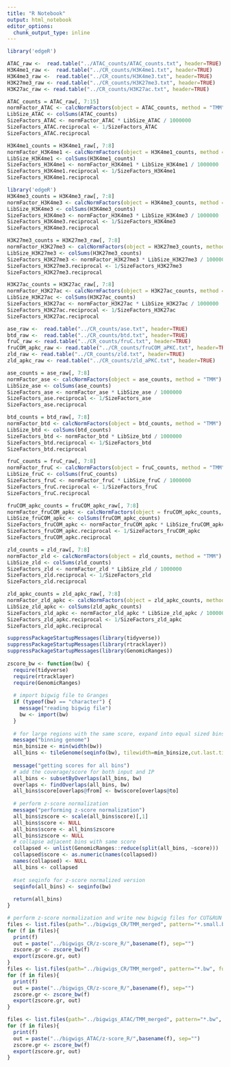 ```yaml
---
title: "R Notebook"
output: html_notebook
editor_options: 
  chunk_output_type: inline
---
```


```r
library('edgeR')

ATAC_raw <-  read.table("../ATAC_counts/ATAC_counts.txt", header=TRUE)
H3K4me1_raw <-  read.table("../CR_counts/H3K4me1.txt", header=TRUE)
H3K4me3_raw <-  read.table("../CR_counts/H3K4me3.txt", header=TRUE)
H3K27me3_raw <- read.table("../CR_counts/H3K27me3.txt", header=TRUE)
H3K27ac_raw <- read.table("../CR_counts/H3K27ac.txt", header=TRUE)
```

```r
ATAC_counts = ATAC_raw[, 7:15]
normFactor_ATAC <- calcNormFactors(object = ATAC_counts, method = "TMM")
LibSize_ATAC <- colSums(ATAC_counts)
SizeFactors_ATAC <- normFactor_ATAC * LibSize_ATAC / 1000000
SizeFactors_ATAC.reciprocal <- 1/SizeFactors_ATAC
SizeFactors_ATAC.reciprocal
```

```r
H3K4me1_counts = H3K4me1_raw[, 7:8]
normFactor_H3K4me1 <- calcNormFactors(object = H3K4me1_counts, method = "TMM")
LibSize_H3K4me1 <- colSums(H3K4me1_counts)
SizeFactors_H3K4me1 <- normFactor_H3K4me1 * LibSize_H3K4me1 / 1000000
SizeFactors_H3K4me1.reciprocal <- 1/SizeFactors_H3K4me1
SizeFactors_H3K4me1.reciprocal
```

```r
library('edgeR')
H3K4me3_counts = H3K4me3_raw[, 7:8]
normFactor_H3K4me3 <- calcNormFactors(object = H3K4me3_counts, method = "TMM")
LibSize_H3K4me3 <- colSums(H3K4me3_counts)
SizeFactors_H3K4me3 <- normFactor_H3K4me3 * LibSize_H3K4me3 / 1000000
SizeFactors_H3K4me3.reciprocal <- 1/SizeFactors_H3K4me3
SizeFactors_H3K4me3.reciprocal
```

```r
H3K27me3_counts = H3K27me3_raw[, 7:8]
normFactor_H3K27me3 <- calcNormFactors(object = H3K27me3_counts, method = "TMM")
LibSize_H3K27me3 <- colSums(H3K27me3_counts)
SizeFactors_H3K27me3 <- normFactor_H3K27me3 * LibSize_H3K27me3 / 1000000
SizeFactors_H3K27me3.reciprocal <- 1/SizeFactors_H3K27me3
SizeFactors_H3K27me3.reciprocal
```

```r
H3K27ac_counts = H3K27ac_raw[, 7:8]
normFactor_H3K27ac <- calcNormFactors(object = H3K27ac_counts, method = "TMM")
LibSize_H3K27ac <- colSums(H3K27ac_counts)
SizeFactors_H3K27ac <- normFactor_H3K27ac * LibSize_H3K27ac / 1000000
SizeFactors_H3K27ac.reciprocal <- 1/SizeFactors_H3K27ac
SizeFactors_H3K27ac.reciprocal
```

```r
ase_raw <-  read.table("../CR_counts/ase.txt", header=TRUE)
btd_raw <-  read.table("../CR_counts/btd.txt", header=TRUE)
fruC_raw <- read.table("../CR_counts/fruC.txt", header=TRUE)
fruCOM_apkc_raw <- read.table("../CR_counts/fruCOM_aPKC.txt", header=TRUE)
zld_raw <- read.table("../CR_counts/zld.txt", header=TRUE)
zld_apkc_raw <- read.table("../CR_counts/zld_aPKC.txt", header=TRUE)
```

```r
ase_counts = ase_raw[, 7:8]
normFactor_ase <- calcNormFactors(object = ase_counts, method = "TMM")
LibSize_ase <- colSums(ase_counts)
SizeFactors_ase <- normFactor_ase * LibSize_ase / 1000000
SizeFactors_ase.reciprocal <- 1/SizeFactors_ase
SizeFactors_ase.reciprocal
```

```r
btd_counts = btd_raw[, 7:8]
normFactor_btd <- calcNormFactors(object = btd_counts, method = "TMM")
LibSize_btd <- colSums(btd_counts)
SizeFactors_btd <- normFactor_btd * LibSize_btd / 1000000
SizeFactors_btd.reciprocal <- 1/SizeFactors_btd
SizeFactors_btd.reciprocal
```
```r
fruC_counts = fruC_raw[, 7:8]
normFactor_fruC <- calcNormFactors(object = fruC_counts, method = "TMM")
LibSize_fruC <- colSums(fruC_counts)
SizeFactors_fruC <- normFactor_fruC * LibSize_fruC / 1000000
SizeFactors_fruC.reciprocal <- 1/SizeFactors_fruC
SizeFactors_fruC.reciprocal
```

```r
fruCOM_apkc_counts = fruCOM_apkc_raw[, 7:8]
normFactor_fruCOM_apkc <- calcNormFactors(object = fruCOM_apkc_counts, method = "TMM")
LibSize_fruCOM_apkc <- colSums(fruCOM_apkc_counts)
SizeFactors_fruCOM_apkc <- normFactor_fruCOM_apkc * LibSize_fruCOM_apkc / 1000000
SizeFactors_fruCOM_apkc.reciprocal <- 1/SizeFactors_fruCOM_apkc
SizeFactors_fruCOM_apkc.reciprocal
```

```r
zld_counts = zld_raw[, 7:8]
normFactor_zld <- calcNormFactors(object = zld_counts, method = "TMM")
LibSize_zld <- colSums(zld_counts)
SizeFactors_zld <- normFactor_zld * LibSize_zld / 1000000
SizeFactors_zld.reciprocal <- 1/SizeFactors_zld
SizeFactors_zld.reciprocal
```

```r
zld_apkc_counts = zld_apkc_raw[, 7:8]
normFactor_zld_apkc <- calcNormFactors(object = zld_apkc_counts, method = "TMM")
LibSize_zld_apkc <- colSums(zld_apkc_counts)
SizeFactors_zld_apkc <- normFactor_zld_apkc * LibSize_zld_apkc / 1000000
SizeFactors_zld_apkc.reciprocal <- 1/SizeFactors_zld_apkc
SizeFactors_zld_apkc.reciprocal
```

```r
suppressPackageStartupMessages(library(tidyverse))
suppressPackageStartupMessages(library(rtracklayer))
suppressPackageStartupMessages(library(GenomicRanges))
              
zscore_bw <- function(bw) {
  require(tidyverse)
  require(rtracklayer)
  require(GenomicRanges)
  
  # import bigwig file to Granges
  if (typeof(bw) == "character") {
    message("reading bigwig file")
    bw <- import(bw)
  }
  
  # for large regions with the same score, expand into equal sized bins
  message("binning genome")
  min_binsize <- min(width(bw))
  all_bins <- tileGenome(seqinfo(bw), tilewidth=min_binsize,cut.last.tile.in.chrom=TRUE)
  
  message("getting scores for all bins")
  # add the coverage/score for both input and IP
  all_bins <- subsetByOverlaps(all_bins, bw)
  overlaps <- findOverlaps(all_bins, bw)
  all_bins$score[overlaps@from] <- bw$score[overlaps@to]
  
  # perform z-score normalization
  message("performing z-score normalization")
  all_bins$zscore <- scale(all_bins$score)[,1]
  all_bins$score <- NULL
  all_bins$score <- all_bins$zscore
  all_bins$zscore <- NULL
  # collapse adjacent bins with same score
  collapsed <- unlist(GenomicRanges::reduce(split(all_bins, ~score)))
  collapsed$score <- as.numeric(names(collapsed))
  names(collapsed) <- NULL
  all_bins <- collapsed
  
  #set seqinfo for z-score normalized version
  seqinfo(all_bins) <- seqinfo(bw)
  
  return(all_bins)
}
```

```r
# perform z-score normalization and write new bigwig files for CUT&RUN ---------------------
files <- list.files(path="../bigwigs_CR/TMM_merged", pattern="*.small.bw", full.names=TRUE, recursive=FALSE)
for (f in files){
  print(f)
  out = paste("../bigwigs_CR/z-score_R/",basename(f), sep="")
  zscore.gr <- zscore_bw(f)
  export(zscore.gr, out)
}
files <- list.files(path="../bigwigs_CR/TMM_merged", pattern="*.bw", full.names=TRUE, recursive=FALSE)
for (f in files){
  print(f)
  out = paste("../bigwigs_CR/z-score_R/",basename(f), sep="")
  zscore.gr <- zscore_bw(f)
  export(zscore.gr, out)
}
```

```r
files <- list.files(path="../bigwigs_ATAC/TMM_merged", pattern="*.bw", full.names=TRUE, recursive=FALSE)
for (f in files){
  print(f)
  out = paste("../bigwigs_ATAC/z-score_R/",basename(f), sep="")
  zscore.gr <- zscore_bw(f)
  export(zscore.gr, out)
}
```